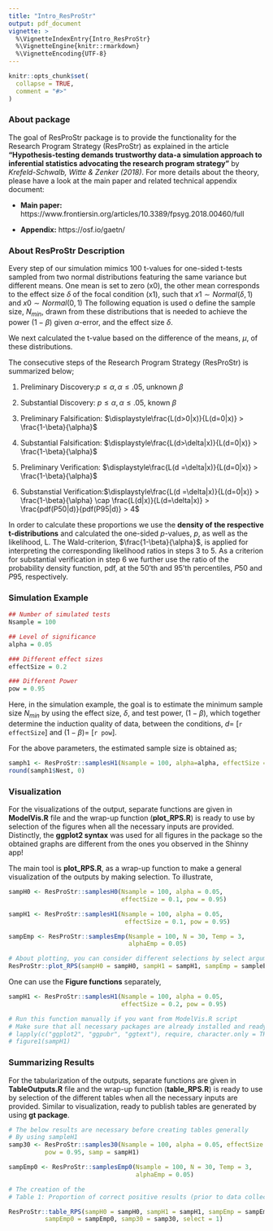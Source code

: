 ```yaml
---
title: "Intro_ResProStr"
output: pdf_document
vignette: >
  %\VignetteIndexEntry{Intro_ResProStr}
  %\VignetteEngine{knitr::rmarkdown}
  %\VignetteEncoding{UTF-8}
---
```


```r
knitr::opts_chunk$set(
  collapse = TRUE,
  comment = "#>"
)
```

### About package

The goal of ResProStr package is to provide the functionality for the Research Program Strategy (ResProStr) as explained in the article **"Hypothesis-testing demands trustworthy data-a simulation approach to inferential statistics advocating the research program strategy"** by *Krefeld-Schwalb, Witte & Zenker (2018)*. For more details about the theory, please have a look at the main paper and related technical appendix document: 

- **Main paper:** https://www.frontiersin.org/articles/10.3389/fpsyg.2018.00460/full

- **Appendix:** https://osf.io/gaetn/

### About ResProStr Description

Every step of our simulation mimics 100 t-values for one-sided t-tests sampled from two normal distributions featuring the same variance but different means. One mean is set to zero (x0), the other mean corresponds to the effect size $\delta$ of the focal condition (x1), such that $\displaystyle x1\sim Normal(\delta,1)$ and 
$\displaystyle x0\sim Normal(0,1)$ The following equation is used o define the sample size, $N_{min}$, drawn from these distributions that is needed to achieve the power $(1-\beta)$ given $\alpha$-error, and the effect size $\delta$.

\begin{equation} N = (z(1-\alpha)+z(1-\beta))^2/(\delta/\sqrt(2))^2 \end{equation}
We next calculated the t-value based on the difference of the means, $\mu$, of these distributions. 

\begin{equation} \displaystyle t = (\mu_{x1}-\mu_{x0})/\sqrt{2/n}\end{equation}

The consecutive steps of the Research Program Strategy (ResProStr) is summarized below; 

1. Preliminary Discovery:$p \leq \alpha, \alpha \leq .05$,  unknown $\beta$

2. Substantial Discovery: $p \leq \alpha,\alpha \leq .05$,  known $\beta$

3. Preliminary Falsification: $\displaystyle\frac{L(d>0|x)}{L(d=0|x)} > \frac{1-\beta}{\alpha}$ 

4. Substantial Falsification: $\displaystyle\frac{L(d>\delta|x)}{L(d=0|x)} > \frac{1-\beta}{\alpha}$

5. Preliminary Verification: $\displaystyle\frac{L(d =\delta|x)}{L(d=0|x)} > \frac{1-\beta}{\alpha}$

6. Substanstial Verification:$\displaystyle\frac{L(d =\delta|x)}{L(d=0|x)} > \frac{1-\beta}{\alpha} \cap \frac{L(d|x)}{L(d=\delta|x)} > \frac{pdf(P50|d)}{pdf(P95|d)} > 4$

In order to calculate these proportions we use the **density of the respective t-distributions** and calculated the one-sided *p*-values, *p*, as well as the likelihood, L. The Wald-criterion, $\frac{1-\beta}{\alpha}$, is applied for interpreting the corresponding likelihood ratios in steps 3 to 5. As a criterion for substantial verification in step 6 we further use the ratio of the probability density function, pdf, at the $50$'th and $95$'th percentiles, $P50$ and $P95$, respectively.

### Simulation Example 

```r
## Number of simulated tests
Nsample = 100

## Level of significance
alpha = 0.05

### Different effect sizes
effectSize = 0.2

### Different Power
pow = 0.95
```

Here, in the simulation example, the goal is to estimate the minimum sample size $N_{min}$ by using the effect size, $\delta$, and test power, $(1-\beta)$, which together determine the induction quality of data, between the conditions, $d=$ [`r effectSize`] and $(1-\beta)=$ [`r pow`]. 

For the above parameters, the estimated sample size is obtained as;

```r
samph1 <- ResProStr::samplesH1(Nsample = 100, alpha=alpha, effectSize = effectSize, pow = pow)
round(samph1$Nest, 0)
```

### Visualization

For the visualizations of the output, separate functions are given in **ModelVis.R** file and the wrap-up function (**plot_RPS.R**) is ready to use by selection of the figures when all the necessary inputs are provided. Distinctly, the **ggplot2 syntax** was used for all figures in the package so the obtained graphs are different from the ones you observed in the Shinny app!

The main tool is **plot_RPS.R**, as a wrap-up function to make a general visualization of the outputs by making selection. To illustrate,

```r
sampH0 <- ResProStr::samplesH0(Nsample = 100, alpha = 0.05, 
                               effectSize = 0.1, pow = 0.95)

sampH1 <- ResProStr::samplesH1(Nsample = 100, alpha = 0.05, 
                                effectSize = 0.1, pow = 0.95)

sampEmp <- ResProStr::samplesEmp(Nsample = 100, N = 30, Temp = 3, 
                                 alphaEmp = 0.05)

# About plotting, you can consider different selections by select argumen
ResProStr::plot_RPS(sampH0 = sampH0, sampH1 = sampH1, sampEmp = sampleEmp, select = 1)
```

One can use the **Figure functions** separately,

```r
sampH1 <- ResProStr::samplesH1(Nsample = 100, alpha = 0.05, 
                               effectSize = 0.2, pow = 0.95)

# Run this function manually if you want from ModelVis.R script
# Make sure that all necessary packages are already installed and ready to use 
# lapply(c("ggplot2", "ggpubr", "ggtext"), require, character.only = TRUE)
# figure1(sampH1)
```

### Summarizing Results

For the tabularization of the outputs, separate functions are given in 
**TableOutputs.R** file and the wrap-up function (**table_RPS.R**) is ready to use by selection of the different tables when all the necessary inputs are provided. Similar to visualization, ready to publish tables are generated by using **gt package**. 

```r
# The below results are necessary before creating tables generally
# By using sampleH1
samp30 <- ResProStr::samples30(Nsample = 100, alpha = 0.05, effectSize = 0.2,
          pow = 0.95, samp = sampH1)

sampEmp0 <- ResProStr::samplesEmp0(Nsample = 100, N = 30, Temp = 3, 
                                   alphaEmp = 0.05)

# The creation of the 
# Table 1: Proportion of correct positive results (prior to data collection)

ResProStr::table_RPS(sampH0 = sampH0, sampH1 = sampH1, sampEmp = sampEmp,
          sampEmp0 = sampEmp0, samp30 = samp30, select = 1)
```
